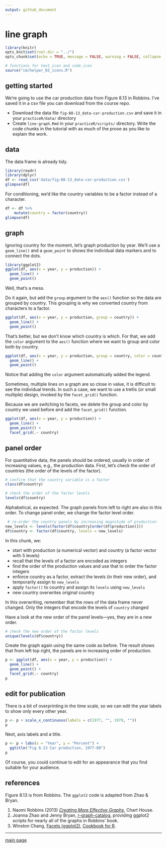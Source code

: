 ```yaml
---
output: github_document
--- 
```


# line graph  

```r
library(knitr)
opts_knit$set(root.dir = "../")
opts_chunk$set(echo = TRUE, message = FALSE, warning = FALSE, collapse = TRUE, fig.keep = 'high')
```

```r
# functions for text_icon and code_icon
source("cm/helper_02_icons.R")
```

## getting started 

We're going to use the car production data from Figure 8.13 in Robbins. I've saved it in a csv file you can download from the course repo. 

- Download the data file `fig-08-13_data-car-production.csv` and save it in your `practiceR/data/` directory  
- Create `line-graph.Rmd` in your `practiceR/scripts/` directory. Write the code chunks in the tutorial with as much of the prose as you like  to explain the work. 

## data 

The data frame is already tidy. 

```r
library(readr)
library(dplyr)
df <- read_csv('data/fig-08-13_data-car-production.csv')
glimpse(df)
```

For conditioning, we'd like the country variables to be a factor instead of a character. 

```r
df <- df %>%
	mutate(country = factor(country))
glimpse(df)
```

## graph

Ignoring country for the moment, let's graph production by year. We'll use a `geom_line()` and a `geom_point` to shows the individual data markers and to connect the dots. 

```r
library(ggplot2)
ggplot(df, aes(x = year, y = production)) +
  geom_line() +
  geom_point()
```

Well, that's a mess. 

Do it again, but add the `group` argument to the `aes()` function so the data are grouped by country. This grouping is why we converted country from characters to a factor. 

```r
ggplot(df, aes(x = year, y = production, group = country)) +
  geom_line() +
  geom_point()
```

That's better, but we don't know which country is which. For that, we add the `color` argument to the `aes()` function where we want to group and color both by country. 

```r
ggplot(df, aes(x = year, y = production, group = country, color = country)) +
  geom_line() +
  geom_point()
```

Notice that adding the `color` argument automatically added the legend. 

Sometimes, multiple lines on a graph are so close in value, it is difficult to see the individual trends. In such a case, we want to use a trellis (or small multiple) design, invoked by the `facet_grid()` function. 

Because we are switching to facets, we delete the group and color by country we used before and add the `facet_grid()` function.  

```r
ggplot(df, aes(x = year, y = production)) +
  geom_line() +
  geom_point() +
  facet_grid(.~ country)
```

## panel order 

For quantitative data, the panels should be ordered, usually in order of increasing values, e.g., the production data. First, let's check the order of countries (the order of the levels of the factor).  

```r
# confirm that the country variable is a factor
class(df$country)

# check the order of the factor levels 
levels(df$country)
```

Alphabetical, as expected. The graph panels from left to right are also in this order. To change panel order, we change the factor level order. 

```r
 # re-order the country panels by increasing magnitude of production 
new_levels <- levels(factor(df$country[order(df$production)]))
df$country <- factor(df$country, levels = new_levels)
```

In this chunk, we: 

- start with production (a numerical vector) and country (a factor vector with 5 levels) 
- recall that the levels of a factor are encoded as integers 
- find the order of the production values and use that to order the factor integers  
- enforce country as a factor, extract the levels (in their new order), and temporarily assign to `new_levels`
- apply `factor()` to country and assign its `levels` using `new_levels` 
- new country overwrites original country 

In this overwriting, remember that the rows of the data frame never changed. Only the integers that encode the levels of `country` changed 

Have a look at the new order of the panel levels---yes, they are in a new order. 

```r
# check the new order of the factor levels 
unique(levels(df$country))
```

Create the graph again using the same code as before. The result shows that from left top right, the panels are in increasing order of production. 

```r
p <- ggplot(df, aes(x = year, y = production)) +
  geom_line() +
  geom_point() +
  facet_grid(.~ country)  
p
```


## edit for publication 

There is a bit of overprinting in the time scale, so we can edit the year labels to show only every other year. 

```r
p <- p + scale_x_continuous(labels = c(1977, "", 1979, ""))
p
```

Next, axis labels and a title. 

```r
p <- p + labs(x = "Year", y = "Percent") +
  ggtitle("Fig 8.13 Car production, 1977-80")
p
```


Of course, you could continue to edit for an appearance that you find suitable for your audience. 
  
  

## references


Figure 8.13 is from Robbins. The `ggplot2` code is adapted from Zhao & Bryan.  

1. Naomi Robbins (2013) [*Creating More Effective Graphs*](http://www.nbr-graphs.com/resources/recommended-books/), Chart House.     
2. Joanna Zhao and Jenny Bryan,  [r-graph-catalog](https://github.com/jennybc/r-graph-catalog), providing ggplot2 scripts for nearly all of the graphs in Robbins' book.    
3. Winston Chang, [Facets (ggplot2)](http://www.cookbook-r.com/Graphs/Facets_(ggplot2)), [Cookbook for R](http://www.cookbook-r.com/).  





--- 
[main page](../README.md)
